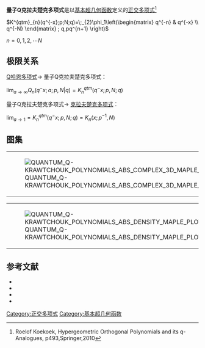
'''量子Q克拉夫楚克多项式'''是以[[基本超几何函数|基本超几何函数]]定义的[[正交多项式|正交多项式]]<ref>Roelof Koekoek, Hypergeometric Orthogonal Polynomials and its q-Analogues, p493,Springer,2010</ref>




<math>K^{qtm}_{n}(q^{-x};p;N;q)=\;_{2}\phi_1\left(\begin{matrix} 
q^{-n} & q^{-x}   \\ 
q^{-N}   \end{matrix} 
; q,pq^{n+1} \right)</math>

<math>n=0,1,2,\cdots N</math>

==极限关系==
[[Q哈恩多项式|Q哈恩多项式]]→    量子Q克拉夫楚克多项式：

<math>\lim_{a \to \infty}Q_{n}(q^-{x};a;p,N|q)=K_{n}^{qtm}(q^-{x};p,N;q)</math>

量子Q克拉夫楚克多项式→ [[克拉夫楚克多项式|克拉夫楚克多项式]]：

<math>\lim_{a \to 1}=K_{n}^{qtm}(q^-{x};p,N;q)=K_{n}(x;p^{-1},N)</math>

==图集==
{|
|[[File:QUANTUM_Q-KRAWTCHOUK_POLYNOMIALS_ABS_COMPLEX_3D_MAPLE_PLOT.gif|thumb]]
|[[File:QUANTUM_Q-KRAWTCHOUK_POLYNOMIALS_IM_COMPLEX_3D_MAPLE_PLOT.gif|thumb]]
|[[File:QUANTUM_Q-KRAWTCHOUK_POLYNOMIALS_RE_COMPLEX_3D_MAPLE_PLOT.gif|thumb]]
|}
{|
|[[File:QUANTUM_Q-KRAWTCHOUK_POLYNOMIALS_ABS_DENSITY_MAPLE_PLOT.gif|thumb]]
|[[File:QUANTUM_Q-KRAWTCHOUK_POLYNOMIALS_IM_DENSITY_MAPLE_PLOT.gif|thumb]]
|[[File:QUANTUM_Q-KRAWTCHOUK_POLYNOMIALS_RE_DENSITY_MAPLE_PLOT.gif|thumb]]
|}


==参考文献==
<references/>
*{{Citation | last1=Gasper | first1=George | last2=Rahman | first2=Mizan | title=Basic hypergeometric series | publisher=[[Cambridge_University_Press|Cambridge University Press]] | edition=2nd | series=Encyclopedia of Mathematics and its Applications | isbn=978-0-521-83357-8 | doi=10.2277/0521833574 | mr=2128719 | year=2004 | volume=96}}
*{{Citation | last1=Koekoek | first1=Roelof | last2=Lesky | first2=Peter A. | last3=Swarttouw | first3=René F. | title=Hypergeometric orthogonal polynomials and their q-analogues | publisher=[[Springer-Verlag|Springer-Verlag]] | location=Berlin, New York | series=Springer Monographs in Mathematics | isbn=978-3-642-05013-8 | doi=10.1007/978-3-642-05014-5 | mr=2656096 | year=2010}}
*{{dlmf|id=18|title=|first=Tom H. |last=Koornwinder|first2=Roderick S. C.|last2= Wong|first3=Roelof |last3=Koekoek||first4=René F. |last4=Swarttouw}}
*{{Citation | last1=Stanton | first1=Dennis | title=Three addition theorems for some q-Krawtchouk polynomials | doi=10.1007/BF01447435 | mr=608153 | year=1981 | journal=Geometriae Dedicata | issn=0046-5755 | volume=10 | issue=1 | pages=403–425}}

[[Category:正交多项式|Category:正交多项式]]
[[Category:基本超几何函数|Category:基本超几何函数]]
{{q超几何函数}}